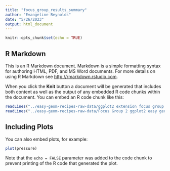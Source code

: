```yaml
---
title: "focus_group_results_summary"
author: "Evangeline Reynolds"
date: "5/26/2023"
output: html_document
---
```


```r
knitr::opts_chunk$set(echo = TRUE)
```

## R Markdown

This is an R Markdown document. Markdown is a simple formatting syntax for authoring HTML, PDF, and MS Word documents. For more details on using R Markdown see <http://rmarkdown.rstudio.com>.

When you click the **Knit** button a document will be generated that includes both content as well as the output of any embedded R code chunks within the document. You can embed an R code chunk like this:

```r
readLines("../easy-geom-recipes-raw-data/ggplot2 extension focus group 1.vtt")
readLines("../easy-geom-recipes-raw-data/Focus Group 2 ggplot2 easy geom recipes .vtt")
```

## Including Plots

You can also embed plots, for example:

```r
plot(pressure)
```

Note that the `echo = FALSE` parameter was added to the code chunk to prevent printing of the R code that generated the plot.
